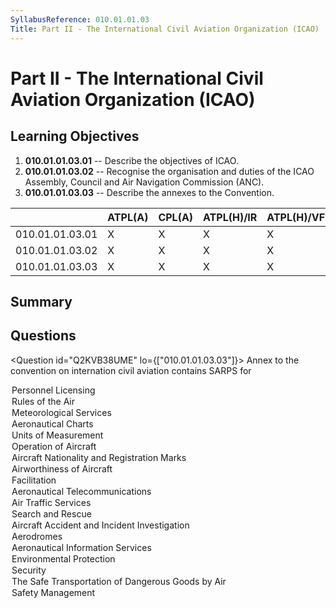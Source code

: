 ```yaml
---
SyllabusReference: 010.01.01.03
Title: Part II - The International Civil Aviation Organization (ICAO)
---
```


# Part II - The International Civil Aviation Organization (ICAO)

## Learning Objectives

1.  **010.01.01.03.01** -- Describe the objectives of ICAO.
2.  **010.01.01.03.02** -- Recognise the organisation and duties of the ICAO
    Assembly, Council and Air Navigation Commission (ANC).
3.  **010.01.01.03.03** -- Describe the annexes to the Convention.

|                 | ATPL(A) | CPL(A) | ATPL(H)/IR | ATPL(H)/VFR | CPL(H) | IR | CBIR(A) |
| --------------- | ------- | ------ | ---------- | ----------- | ------ | -- | ------- |
| 010.01.01.03.01 | X       | X      | X          | X           | X      |    |         |
| 010.01.01.03.02 | X       | X      | X          | X           | X      |    |         |
| 010.01.01.03.03 | X       | X      | X          | X           | X      |    |         |

## Summary

## Questions

<Question id="Q2KVB38UME" lo={["010.01.01.03.03"]}>
  <Text variant="oneCorrect">
    Annex <Subject /> to the convention on internation civil aviation contains
    SARPS for
  </Text>

  <Option id="Q2KVB38UME-1" subject="1" why="Annex 1">
    Personnel Licensing
  </Option>

  <Option id="Q2KVB38UME-2" subject="2" why="Annex 2">
    Rules of the Air
  </Option>

  <Option id="Q2KVB38UME-3" subject="3" why="Annex 3">
    Meteorological Services
  </Option>

  <Option id="Q2KVB38UME-4" subject="4" why="Annex 4">
    Aeronautical Charts
  </Option>

  <Option id="Q2KVB38UME-5" subject="5" why="Annex 5">
    Units of Measurement
  </Option>

  <Option id="Q2KVB38UME-6" subject="6" why="Annex 6">
    Operation of Aircraft
  </Option>

  <Option id="Q2KVB38UME-7" subject="7" why="Annex 7">
    Aircraft Nationality and Registration Marks
  </Option>

  <Option id="Q2KVB38UME-8" subject="8" why="Annex 8">
    Airworthiness of Aircraft
  </Option>

  <Option id="Q2KVB38UME-9" subject="9" why="Annex 9">
    Facilitation
  </Option>

  <Option id="Q2KVB38UME-10" subject="10" why="Annex 10">
    Aeronautical Telecommunications
  </Option>

  <Option id="Q2KVB38UME-11" subject="11" why="Annex 11">
    Air Traffic Services
  </Option>

  <Option id="Q2KVB38UME-12" subject="12" why="Annex 12">
    Search and Rescue
  </Option>

  <Option id="Q2KVB38UME-13" subject="13" why="Annex 13">
    Aircraft Accident and Incident Investigation
  </Option>

  <Option id="Q2KVB38UME-14" subject="14" why="Annex 14">
    Aerodromes
  </Option>

  <Option id="Q2KVB38UME-15" subject="15" why="Annex 15">
    Aeronautical Information Services
  </Option>

  <Option id="Q2KVB38UME-16" subject="16" why="Annex 16">
    Environmental Protection
  </Option>

  <Option id="Q2KVB38UME-17" subject="17" why="Annex 17">
    Security
  </Option>

  <Option id="Q2KVB38UME-18" subject="18" why="Annex 18">
    The Safe Transportation of Dangerous Goods by Air
  </Option>

  <Option id="Q2KVB38UME-19" subject="19" why="Annex 19">
    Safety Management
  </Option>
</Question>
